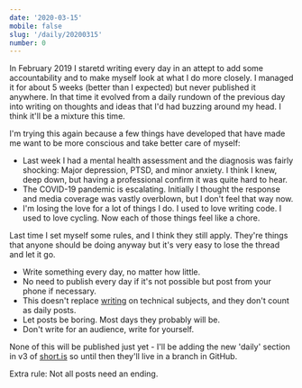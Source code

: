 ```yaml
---
date: '2020-03-15'
mobile: false
slug: '/daily/20200315'
number: 0
---
```


In February 2019 I staretd writing every day in an attept to add some accountability and to make myself look at what I do more closely. I managed it for about 5 weeks (better than I expected) but never published it anywhere. In that time it evolved from a daily rundown of the previous day into writing on thoughts and ideas that I'd had buzzing around my head. I think it'll be a mixture this time.

I'm trying this again because a few things have developed that have made me want to be more conscious and take better care of myself:

- Last week I had a mental health assessment and the diagnosis was fairly shocking: Major depression, PTSD, and minor anxiety. I think I knew, deep down, but having a professional confirm it was quite hard to hear.
- The COVID-19 pandemic is escalating. Initially I thought the response and media coverage was vastly overblown, but I don't feel that way now.
- I'm losing the love for a lot of things I do. I used to love writing code. I used to love cycling. Now each of those things feel like a chore.

Last time I set myself some rules, and I think they still apply. They're things that anyone should be doing anyway but it's very easy to lose the thread and let it go.

- Write something every day, no matter how little.
- No need to publish every day if it's not possible but post from your phone if necessary.
- This doesn't replace [writing](/writing) on technical subjects, and they don't count as daily posts.
- Let posts be boring. Most days they probably will be.
- Don't write for an audience, write for yourself.

None of this will be published just yet - I'll be adding the new 'daily' section in v3 of [short.is](/) so until then they'll live in a branch in GitHub.

Extra rule: Not all posts need an ending.
